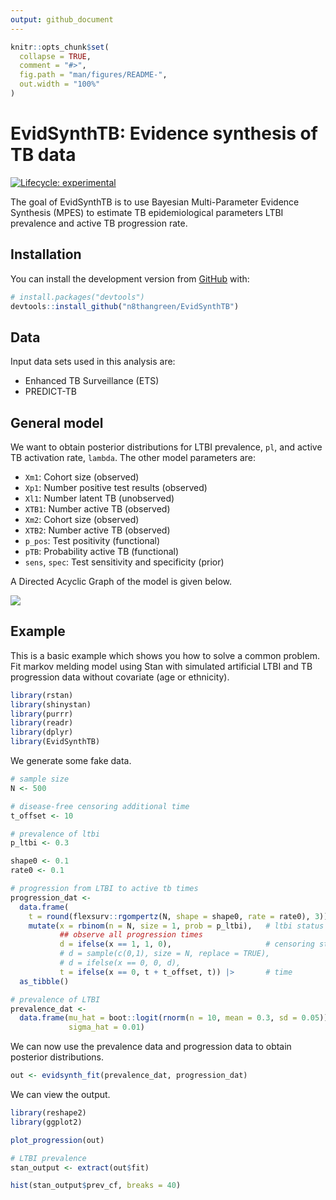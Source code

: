 ```yaml
---
output: github_document
---
```


<!-- README.md is generated from README.Rmd. Please edit that file -->

```r
knitr::opts_chunk$set(
  collapse = TRUE,
  comment = "#>",
  fig.path = "man/figures/README-",
  out.width = "100%"
)
```

# EvidSynthTB: Evidence synthesis of TB data

<!-- badges: start -->
[![Lifecycle: experimental](https://img.shields.io/badge/lifecycle-experimental-orange.svg)](https://lifecycle.r-lib.org/articles/stages.html#experimental)
<!-- badges: end -->

The goal of EvidSynthTB is to use Bayesian Multi-Parameter Evidence Synthesis (MPES) to estimate TB epidemiological parameters LTBI prevalence and active TB progression rate.

## Installation

You can install the development version from [GitHub](https://github.com/) with:

``` r
# install.packages("devtools")
devtools::install_github("n8thangreen/EvidSynthTB")
```

## Data

Input data sets used in this analysis are:

- Enhanced TB Surveillance (ETS)
- PREDICT-TB


## General model

We want to obtain posterior distributions for LTBI prevalence, `pl`, and active TB activation rate, `lambda`. The other model parameters are:

- `Xm1`: Cohort size (observed)
- `Xp1`: Number positive test results (observed)
- `Xl1`: Number latent TB (unobserved)
- `XTB1`: Number active TB (observed)
- `Xm2`: Cohort size (observed)
- `XTB2`: Number active TB (observed) 
- `p_pos`: Test positivity (functional)
- `pTB`: Probability active TB (functional)
- `sens`, `spec`: Test sensitivity and specificity (prior)

A Directed Acyclic Graph of the model is given below.

![](man/figures/DAG-full_model.PNG)


## Example

This is a basic example which shows you how to solve a common problem.
Fit markov melding model using Stan with simulated artificial LTBI and TB progression data without covariate (age or ethnicity).

```r
library(rstan)
library(shinystan)
library(purrr)
library(readr)
library(dplyr)
library(EvidSynthTB)
```

We generate some fake data.

```r
# sample size
N <- 500

# disease-free censoring additional time
t_offset <- 10

# prevalence of ltbi
p_ltbi <- 0.3

shape0 <- 0.1
rate0 <- 0.1

# progression from LTBI to active tb times
progression_dat <-
  data.frame(
    t = round(flexsurv::rgompertz(N, shape = shape0, rate = rate0), 3)) |>
    mutate(x = rbinom(n = N, size = 1, prob = p_ltbi),   # ltbi status
           ## observe all progression times
           d = ifelse(x == 1, 1, 0),                     # censoring status
           # d = sample(c(0,1), size = N, replace = TRUE),
           # d = ifelse(x == 0, 0, d),
           t = ifelse(x == 0, t + t_offset, t)) |>       # time
  as_tibble()

# prevalence of LTBI
prevalence_dat <-
  data.frame(mu_hat = boot::logit(rnorm(n = 10, mean = 0.3, sd = 0.05)),
             sigma_hat = 0.01)
```

We can now use the prevalence data and progression data to obtain posterior distributions.

```r
out <- evidsynth_fit(prevalence_dat, progression_dat)
```

We can view the output.

```r
library(reshape2)
library(ggplot2)

plot_progression(out)

# LTBI prevalence
stan_output <- extract(out$fit)

hist(stan_output$prev_cf, breaks = 40)
```
